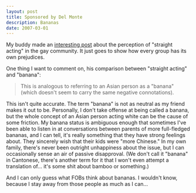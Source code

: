 ```yaml
---
layout: post
title: Sponsored by Del Monte
description: Bananas
date: 2007-03-01
---
```


My buddy made an [interesting post](http://logicalwaste.blogspot.com/2007/02/str8-acting-omg-wtf.html "interesting post") about the perception of "straight acting" in the gay community. It just goes to show how every group has its own prejudices.  
  
One thing I want to comment on, his comparison between "straight acting" and "banana":  

> This is analogous to referring to an Asian person as a "banana" (which doesn't seem to carry the same negative connotations).  
  
This isn't quite accurate. The term "banana" is not as neutral as my friend makes it out to be. Personally, I don't take offense at being called a banana, but the whole concept of an Asian person acting white can be the cause of some friction. My banana status is ambiguous enough that sometimes I've been able to listen in at conversations between parents of more full-fledged bananas, and I can tell, it's really something that they have strong feelings about. They sincerely wish that their kids were "more Chinese." In my own family, there's never been outright unhappiness about the issue, but I can occasionally sense an air of passive disapproval. (We don't call it "banana" in Cantonese, there's another term for it that I won't even attempt a translation of... it's some shit about bamboo or something.)  
  
And I can only guess what FOBs think about bananas. I wouldn't know, because I stay away from those people as much as I can...